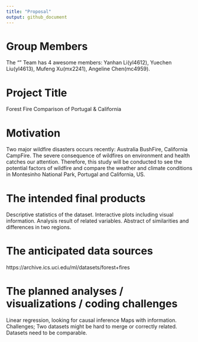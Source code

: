 ```yaml
---
title: "Proposal"
output: github_document
---
```


# Group Members
The "" Team has 4 awesome members: Yanhan Li(yl4612), Yuechen Liu(yl4613), Mufeng Xu(mx2241), Angeline Chen(mc4959).

# Project Title
Forest Fire Comparison of Portugal & California

# Motivation
Two major wildfire disasters occurs recently: Australia BushFire, California CampFire. The severe consequence of wildfires on environment and health catches our attention. Therefore, this study will be conducted to see the potential factors of wildfire and compare the weather and climate conditions in Montesinho National Park, Portugal and California, US.

# The intended final products
Descriptive statistics of the dataset.  Interactive plots including visual information. Analysis result of related variables. Abstract of similarities and differences in two regions.

# The anticipated data sources
https://archive.ics.uci.edu/ml/datasets/forest+fires

# The planned analyses / visualizations / coding challenges
Linear regression, looking for causal inference
Maps with information. 
Challenges; Two datasets might be hard to merge or correctly related. Datasets need to be comparable.





